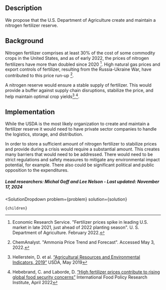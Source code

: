 

## Description
We propose that the U.S. Department of Agriculture create and maintain a nitrogen fertilizer reserve.

## Background
Nitrogen fertilizer comprises at least 30% of the cost of some commodity crops in the United States, and as of early 2022, the prices of nitrogen fertilizers have more than doubled since 2020 [^"11"]. High natural gas prices and export controls of fertilizer, resulting from the Russia-Ukraine War, have contributed to this price run-up [^"7"].

A nitrogen reserve would ensure a stable supply of fertilizer. This would provide a buffer against supply chain disruptions, stabilize the price, and help maintain optimal crop yields[^"1"],[^"2"].

## Implementation
While the USDA is the most likely organization to create and maintain a fertilizer reserve it would need to have private sector companies to handle the logistics, storage, and distribution.

In order to store a sufficient amount of nitrogen fertilizer to stabilize prices and provide during a crisis would require a substantial amount. This creates many barriers that would need to be addressed. There would need to be strict regulations and safety measures to mitigate any environmental impact potential, for example. There also could be significant political and public opposition to the expenditures.

##### Lead researchers: Michal Goff and Lee Nelson - Last updated: November 17, 2024

[^"7"]: ChemAnalyst. "Ammonia Price Trend and Forecast". Accessed May 3, 2022.

[^"11"]: Economic Research Service. "Fertilizer prices spike in leading U.S. market in late 2021, just ahead of 2022 planting season". U. S. Department of Agriculture. February 2022.

[^"1"]: Hellerstein, D. et al. [“Agricultural Resources and Environmental Indicators, 2019”](https://www.ers.usda.gov/webdocs/publications/93026/eib-208_summary.pdf?v=871) USDA, May 2019

[^"2"]: Hebebrand, C. and Laborde, D. [“High fertilizer prices contribute to rising global food security concerns”]( https://www.ifpri.org/blog/high-fertilizer-prices-contribute-rising-global-food-security-concerns/) International Food Policy Research Institute, April 2022


  <SolutionDropdown 
    problem={problem} 
    solution={solution}
  >
    {children}
  </SolutionDropdown>